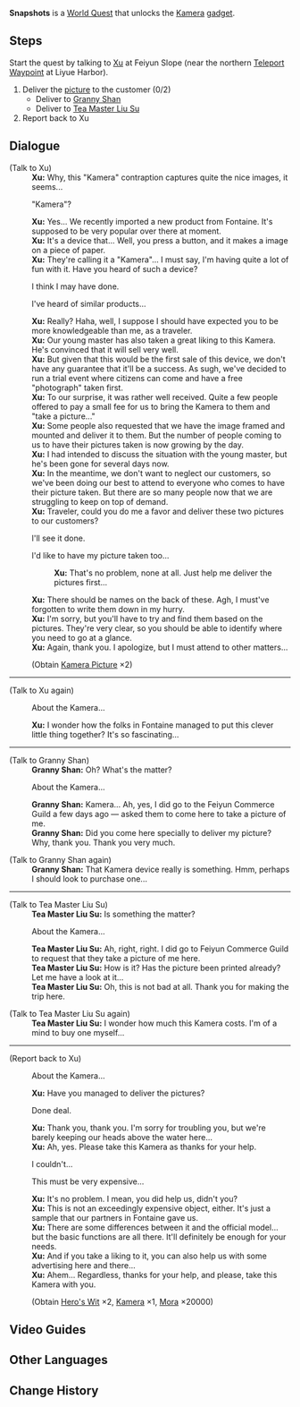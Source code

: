 {{About|the quest|the combat mechanic|Snapshotting}}
{{Quest Infobox
|id            = 71811
|type          = World
|region        = Liyue
|area          = Sea of Clouds
|summary       = 
|startLocation = [[Liyue Harbor]], [[Liyue]]
|requirement   = Reach [[Adventure Rank]] 25
|mora          = 20,000
|primogems     = 
|rep           = Liyue
|repAmt        = 20
|other         = {{Card|Hero's Wit|2}}{{Card|Kamera|1}}
|characters    = Granny Shan; Tea Master Liu Su; Traveler; Xu
}}
'''Snapshots''' is a [[World Quest]] that unlocks the [[Kamera]] [[gadget]].

==Steps==
Start the quest by talking to [[Xu]] at Feiyun Slope (near the northern [[Teleport Waypoint]] at Liyue Harbor).
#Deliver the [[Kamera Picture|picture]] to the customer (0/2)
#* Deliver to [[Granny Shan]]
#* Deliver to [[Tea Master Liu Su]]
#Report back to Xu

==Dialogue==
{{Quest Description|[[Xu]] from Liyue Harbor's [[Feiyun Commerce Guild]] is currently in a pickle... Two customers came to have their pictures taken, but he forgot to write their names on the back of their pictures, and now has no way to deliver the pictures to the customers. So he has turned to you for help. According to him, you should be able to find the customers' locations by studying the pictures taken by the Kamera...}}
{{Dialogue start}}
;(Talk to Xu)
:'''Xu:''' Why, this "Kamera" contraption captures quite the nice images, it seems...
:{{DIcon}} "Kamera"?
:'''Xu:''' Yes... We recently imported a new product from Fontaine. It's supposed to be very popular over there at moment.
:'''Xu:''' It's a device that... Well, you press a button, and it makes a image on a piece of paper.
:'''Xu:''' They're calling it a "Kamera"... I must say, I'm having quite a lot of fun with it. Have you heard of such a device?
:{{DIcon}} I think I may have done.
:{{DIcon}} I've heard of similar products...
:'''Xu:''' Really? Haha, well, I suppose I should have expected you to be more knowledgeable than me, as a traveler.
:'''Xu:''' Our young master has also taken a great liking to this Kamera. He's convinced that it will sell very well.
:'''Xu:''' But given that this would be the first sale of this device, we don't have any guarantee that it'll be a success. As sugh, we've decided to run a trial event where citizens can come and have a free "photograph" taken first.
:'''Xu:''' To our surprise, it was rather well received. Quite a few people offered to pay a small fee for us to bring the Kamera to them and "take a picture..."
:'''Xu:''' Some people also requested that we have the image framed and mounted and deliver it to them. But the number of people coming to us to have their pictures taken is now growing by the day.
:'''Xu:''' I had intended to discuss the situation with the young master, but he's been gone for several days now.
:'''Xu:''' In the meantime, we don't want to neglect our customers, so we've been doing our best to attend to everyone who comes to have their picture taken. But there are so many people now that we are struggling to keep on top of demand.
:'''Xu:''' Traveler, could you do me a favor and deliver these two pictures to our customers?
:{{DIcon}} I'll see it done.
:{{DIcon}} I'd like to have my picture taken too...
::'''Xu:''' That's no problem, none at all. Just help me deliver the pictures first...
:'''Xu:''' There should be names on the back of these. Agh, I must've forgotten to write them down in my hurry.
:'''Xu:''' I'm sorry, but you'll have to try and find them based on the pictures. They're very clear, so you should be able to identify where you need to go at a glance.
:'''Xu:''' Again, thank you. I apologize, but I must attend to other matters...
:;(Obtain [[Kamera Picture]] ×2)
----
;(Talk to Xu again)
:{{DIcon|Quest}} About the Kamera...
:'''Xu:''' I wonder how the folks in Fontaine managed to put this clever little thing together? It's so fascinating...
----
;(Talk to Granny Shan)
:'''Granny Shan:''' Oh? What's the matter?
:{{DIcon}} About the Kamera...
:'''Granny Shan:''' Kamera... Ah, yes, I did go to the Feiyun Commerce Guild a few days ago &mdash; asked them to come here to take a picture of me.
:'''Granny Shan:''' Did you come here specially to deliver my picture? Why, thank you. Thank you very much.

;(Talk to Granny Shan again)
:'''Granny Shan:''' That Kamera device really is something. Hmm, perhaps I should look to purchase one...
----
;(Talk to Tea Master Liu Su)
:'''Tea Master Liu Su:''' Is something the matter?
:{{DIcon}} About the Kamera...
:'''Tea Master Liu Su:''' Ah, right, right. I did go to Feiyun Commerce Guild to request that they take a picture of me here.
:'''Tea Master Liu Su:''' How is it? Has the picture been printed already? Let me have a look at it...
:'''Tea Master Liu Su:''' Oh, this is not bad at all. Thank you for making the trip here.

;(Talk to Tea Master Liu Su again)
:'''Tea Master Liu Su:''' I wonder how much this Kamera costs. I'm of a mind to buy one myself...
----
;(Report back to Xu)
:{{DIcon|Quest}} About the Kamera...
:'''Xu:''' Have you managed to deliver the pictures?
:{{DIcon}} Done deal.
:'''Xu:''' Thank you, thank you. I'm sorry for troubling you, but we're barely keeping our heads above the water here...
:'''Xu:''' Ah, yes. Please take this Kamera as thanks for your help.
:{{DIcon}} I couldn't...
:{{DIcon}} This must be very expensive...
:'''Xu:''' It's no problem. I mean, you did help us, didn't you?
:'''Xu:''' This is not an exceedingly expensive object, either. It's just a sample that our partners in Fontaine gave us.
:'''Xu:''' There are some differences between it and the official model... but the basic functions are all there. It'll definitely be enough for your needs.
:'''Xu:''' And if you take a liking to it, you can also help us with some advertising here and there...
:'''Xu:''' Ahem... Regardless, thanks for your help, and please, take this Kamera with you.
:;(Obtain [[Hero's Wit]] ×2, [[Kamera]] ×1, [[Mora]] ×20000)
{{Dialogue end}}

==Video Guides==
{{EVT
|video1   = https://youtu.be/GUttn0rw2So
|caption1 = Quest Guide
}}

==Other Languages==
{{Other Languages
|en      = Snapshots
|zhs     = 暂留此影
|zhs_rm  = Zàn Liú Cǐ Yǐng
|zht     = 暫留此影
|zht_rm  = Zhàn Liú Cǐ Yǐng
|zh_tl   = Photographing this Image for Now
|ja      = 写真を撮ろう
|ja_rm   = Shashin wo Torou
|ja_tl   = Let's Take Photos
|ko      = 순간 포착
|ko_rm   = Sungan Pochak
|ko_tl   = Capturing the Moment
|es      = ¿Nos tomamos una foto?
|es_tl   = 
|fr      = Cheeeeese
|fr_tl   = Cheeeeese
|ru      = Улыбочку
|ru_tl   = 
|th      = บันทึกภาพถ่าย
|th_rm   = 
|th_tl   = 
|vi      = Giữ Lại Hình Bóng Này
|vi_tl   = 
|de      = Schnappschüsse
|de_tl   = Snapshots
|id      = Potret
|id_tl   = Portrait
|pt      = Fotos
|pt_tl   = 
}}

==Change History==
{{Change History|1.2}}